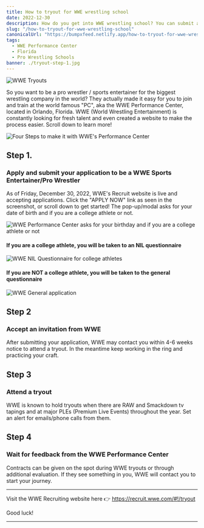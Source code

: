 ```yaml
---
title: How to tryout for WWE wrestling school
date: 2022-12-30
description: How do you get into WWE wrestling school? You can submit an application today on the WWE Recruit website.
slug: "/how-to-tryout-for-wwe-wrestling-school"
canonicalUrl: "https://bumpxfeed.netlify.app/how-to-tryout-for-wwe-wrestling-school"
tags:
  - WWE Performance Center
  - Florida
  - Pro Wrestling Schools
banner: ./tryout-step-1.jpg
---
```


![WWE Tryouts](./tryout-step-1.jpg)

So you want to be a pro wrestler / sports entertainer for the biggest wrestling company in the world? They actually made it easy for you to join and train at the world famous "PC", aka the WWE Performance Center, located in Orlando, Florida. WWE (World Wrestling Entertainment) is constantly looking for fresh talent and even created a website to make the process easier. Scroll down to learn more!


![Four Steps to make it with WWE's Performance Center](./4-steps-to-make-it-to-wwe.png)


## Step 1. 
### Apply and submit your application to be a WWE Sports Entertainer/Pro Wrestler
As of Friday, December 30, 2022, WWE's Recruit website is live and accepting applications. Click the "APPLY NOW" link as seen in the screenshot, or scroll down to get started! The pop-up/modal asks for your date of birth and if you are a college athlete or not.

![WWE Performance Center asks for your birthday and if you are a college athlete or not](./wwe-paywall.png)

#### If you are a college athlete, you will be taken to an NIL questionnaire

![WWE NIL Questionnaire for college athletes](./wwe-nil.png)

#### If you are NOT a college athlete, you will be taken to the general questionnaire

![WWE General application](./wwe-general.png)

## Step 2
### Accept an invitation from WWE
After submitting your application, WWE may contact you within 4-6 weeks notice to attend a tryout. In the meantime keep working in the ring and practicing your craft.

## Step 3
### Attend a tryout
WWE is known to hold tryouts when there are RAW and Smackdown tv tapings and at major PLEs (Premium Live Events) throughout the year. Set an alert for emails/phone calls from them.

## Step 4
### Wait for feedback from the WWE Performance Center
Contracts can be given on the spot during WWE tryouts or through additional evaluation. If they see something in you, WWE will contact you to start your journey.

---

Visit the WWE Recruiting website here 👉 https://recruit.wwe.com/#!/tryout

Good luck!

---

<YouTube youTubeId="5g_ArtYE-H0" />
